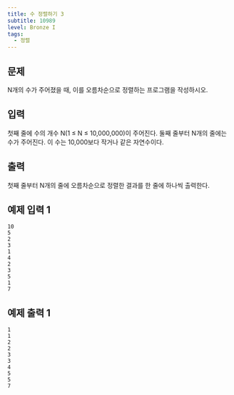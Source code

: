```yaml
---
title: 수 정렬하기 3
subtitle: 10989
level: Bronze I
tags:
  - 정렬
---
```


## 문제

N개의 수가 주어졌을 때, 이를 오름차순으로 정렬하는 프로그램을 작성하시오.

## 입력

첫째 줄에 수의 개수 N(1 ≤ N ≤ 10,000,000)이 주어진다. 둘째 줄부터 N개의 줄에는 수가 주어진다. 이 수는 10,000보다 작거나 같은 자연수이다.

## 출력

첫째 줄부터 N개의 줄에 오름차순으로 정렬한 결과를 한 줄에 하나씩 출력한다.

## 예제 입력 1

```
10
5
2
3
1
4
2
3
5
1
7
```

## 예제 출력 1

```
1
1
2
2
3
3
4
5
5
7
```
